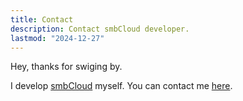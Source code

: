 ```yaml
---
title: Contact
description: Contact smbCloud developer.
lastmod: "2024-12-27"
---
```


Hey, thanks for swiging by. 

I develop [smbCloud](https://smbcloud.xyz) myself. You can contact me [here](mailto:smbcloud@setoelkahfi.se?subject=[smbCloud]%20Hej%20Seto).